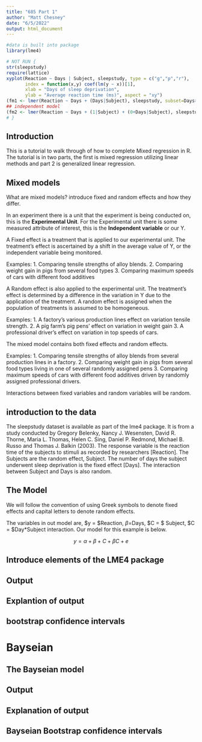 ```yaml
---
title: "685 Part 1"
author: "Matt Chesney"
date: "6/5/2022"
output: html_document
---
```


```r
#data is built into package
library(lme4)

# NOT RUN {
str(sleepstudy)
require(lattice)
xyplot(Reaction ~ Days | Subject, sleepstudy, type = c("g","p","r"),
       index = function(x,y) coef(lm(y ~ x))[1],
       xlab = "Days of sleep deprivation",
       ylab = "Average reaction time (ms)", aspect = "xy")
(fm1 <- lmer(Reaction ~ Days + (Days|Subject), sleepstudy, subset=Days>=2))
## independent model
(fm2 <- lmer(Reaction ~ Days + (1|Subject) + (0+Days|Subject), sleepstudy, subset=Days>=2))
# }
```

## Introduction 

This is a tutorial to walk through of how to complete Mixed regression in R. The tutorial is in two parts, the first is mixed regression utilizing linear methods and part 2 is generalized linear regression. 


## Mixed models 
What are mixed models? introduce fixed and random effects and how they differ.

In an experiment there is a unit that the experiment is being conducted on, this is the **Experimental Unit**. For the Experimental unit there is some measured attribute of interest, this is the **Independent variable** or our Y.  

A Fixed effect is a treatment that is applied to our experimental unit. The treatment's effect is ascertained by a shift in the average value of Y, or the independent variable being monitored.

Examples: 1. Comparing tensile strengths of alloy blends. 2. Comparing weight gain in pigs from several food types 3. Comparing maximum speeds of cars with different food additives 

A Random effect is also applied to the experimental unit. The treatment's effect is determined by a difference in the variation in Y due to the application of the treatment. A random effect is assigned when the population of treatments is assumed to be homogeneous. 

Examples: 1. A factory's various production lines effect on variation tensile strength. 2. A pig farm's pig pens' effect on variation in weight gain 3. A professional driver's effect on variation in top speeds of cars. 

The mixed model contains both fixed effects and random effects.

Examples: 1. Comparing tensile strengths of alloy blends from several production lines in a factory. 2. Comparing weight gain in pigs from several food types living in one of several randomly assigned pens 3. Comparing maximum speeds of cars with different food additives driven by randomly assigned professional drivers. 

Interactions between fixed variables and random variables will be random. 

## introduction to the data
The sleepstudy dataset is available as part of the lme4 package. It is from a study conducted by Gregory Belenky, Nancy J. Wesensten, David R. Thorne, Maria L. Thomas, Helen C. Sing, Daniel P. Redmond, Michael B. Russo and Thomas J. Balkin (2003). 
The response variable is the reaction time of the subjects to stimuli as recorded by researchers [Reaction]. The Subjects are the random effect, Subject. The number of days the subject underwent sleep deprivation is the fixed effect [Days]. The interaction between Subject and Days is also random.  

## The Model
We will follow the convention of using Greek symbols to denote fixed effects and capital letters to denote random effects. 

The variables in out model are, $y = $Reaction, $\beta =$Days, $C = $ Subject, $\beta C = $Day*Subject interaction. Our model for this example is below. 

$$y = \alpha + \beta + C + \beta C + e$$



## Introduce elements of the LME4 package

## Output 

## Explantion of output 

## bootstrap confidence intervals 

# Bayseian 

## The Bayseian model 

## Output 

## Explanation of output 

## Bayseian Bootstrap confidence intervals 

